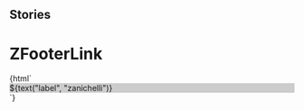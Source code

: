
## Stories

<Meta title="Footer/ZFooterLink" component="z-footer-link" />

# ZFooterLink

<Preview>
  <Story name="ZFooterLink">
    {html`
      <div style="background: #ccc;">
        <z-footer-link href="${text("href", "https://www.zanichelli.it")}"
          >${text("label", "zanichelli")}</z-footer-link>
      </div>
    `}
  </Story>
</Preview>

<Props of="z-footer-link" />
